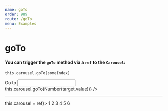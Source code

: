 ```yaml
---
name: goTo
order: 989
route: /goTo
menu: Examples
---
```



# goTo
#### You can trigger the `goTo` method via a `ref` to the `Carousel`:  
```
this.carousel.goTo(someIndex)
```

<Playground >
    <label>Go to </label>
    <input type="number" defaultValue={0} onChange={({target}) => this.carousel.goTo(Number(target.value))} />
    <hr/>
    <Carousel ref={ref => this.carousel = ref}>
    <Item>1</Item>
    <Item>2</Item>
    <Item>3</Item>
    <Item>4</Item>
    <Item>5</Item>
    <Item>6</Item>
    </Carousel>
</Playground>